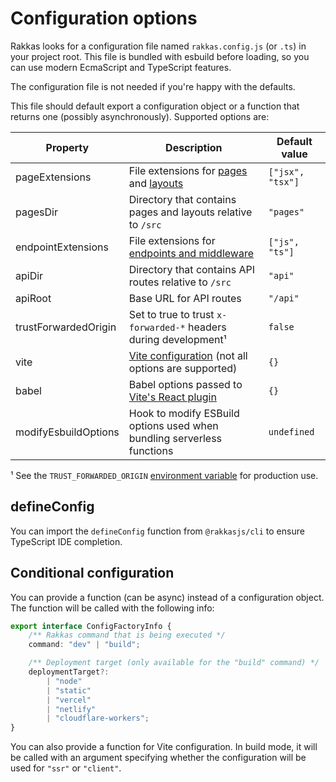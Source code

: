 # Configuration options

Rakkas looks for a configuration file named `rakkas.config.js` (or `.ts`) in your project root. This file is bundled with esbuild before loading, so you can use modern EcmaScript and TypeScript features.

The configuration file is not needed if you're happy with the defaults.

This file should default export a configuration object or a function that returns one (possibly asynchronously). Supported options are:

| Property                  | Description                                                                                                   | Default value    |
| ------------------------- | ------------------------------------------------------------------------------------------------------------- | ---------------- |
| pageExtensions            | File extensions for [pages](./pages-and-routing) and [layouts](./layouts)                                     | `["jsx", "tsx"]` |
| pagesDir                  | Directory that contains pages and layouts relative to `/src`                                                  | `"pages"`        |
| endpointExtensions        | File extensions for [endpoints and middleware](./api-routes)                                                  | `["js", "ts"]`   |
| apiDir                    | Directory that contains API routes relative to `/src`                                                         | `"api"`          |
| apiRoot                   | Base URL for API routes                                                                                       | `"/api"`         |
| trustForwardedOrigin      | Set to true to trust `x-forwarded-*` headers during development¹                                              | `false`          |
| vite <a href="#vite" />   | [Vite configuration](https://vitejs.dev/config/) (not all options are supported)                              | `{}`             |
| babel <a href="#babel" /> | Babel options passed to [Vite's React plugin](https://github.com/vitejs/vite/tree/main/packages/plugin-react) | `{}`             |
| modifyEsbuildOptions      | Hook to modify ESBuild options used when bundling serverless functions                                        | `undefined`      |

¹ See the `TRUST_FORWARDED_ORIGIN` [environment variable](./environment-variables) for production use.

## defineConfig

You can import the `defineConfig` function from `@rakkasjs/cli` to ensure TypeScript IDE completion.

## Conditional configuration

You can provide a function (can be async) instead of a configuration object. The function will be called with the following info:

```typescript
export interface ConfigFactoryInfo {
	/** Rakkas command that is being executed */
	command: "dev" | "build";

	/** Deployment target (only available for the "build" command) */
	deploymentTarget?:
		| "node"
		| "static"
		| "vercel"
		| "netlify"
		| "cloudflare-workers";
}
```

You can also provide a function for Vite configuration. In build mode, it will be called with an argument specifying whether the configuration will be used for `"ssr"` or `"client"`.
